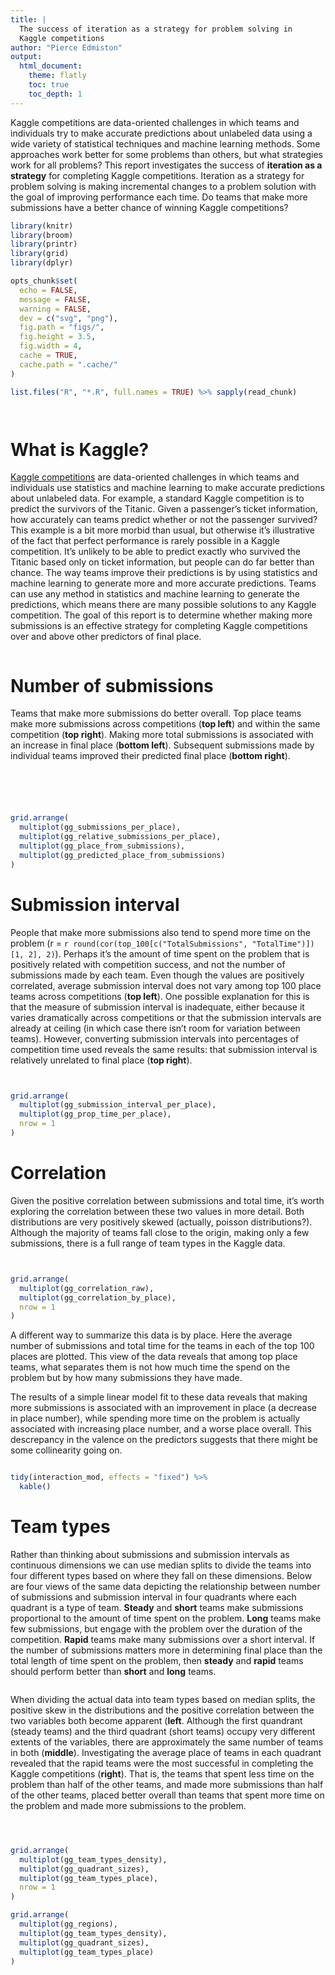 ```yaml
---
title: |
  The success of iteration as a strategy for problem solving in
  Kaggle competitions
author: "Pierce Edmiston"
output:
  html_document:
    theme: flatly
    toc: true
    toc_depth: 1
---
```


Kaggle competitions are data-oriented challenges in which teams and individuals try to make accurate predictions about unlabeled data using a wide variety of statistical techniques and machine learning methods. Some approaches work better for some problems than others, but what strategies work for all problems? This report investigates the success of **iteration as a strategy** for completing Kaggle competitions. Iteration as a strategy for problem solving is making incremental changes to a problem solution with the goal of improving performance each time. Do teams that make more submissions have a better chance of winning Kaggle competitions?

```r
library(knitr)
library(broom)
library(printr)
library(grid)
library(dplyr)

opts_chunk$set(
  echo = FALSE,
  message = FALSE,
  warning = FALSE,
  dev = c("svg", "png"),
  fig.path = "figs/",
  fig.height = 3.5,
  fig.width = 4,
  cache = TRUE,
  cache.path = ".cache/"
)

list.files("R", "*.R", full.names = TRUE) %>% sapply(read_chunk)
```

```r
```

```r
```

# What is Kaggle?

[Kaggle competitions](https://kaggle.com) are data-oriented challenges in which teams and individuals use statistics and machine learning to make accurate predictions about unlabeled data. For example, a standard Kaggle competition is to predict the survivors of the Titanic. Given a passenger's ticket information, how accurately can teams predict whether or not the passenger survived? This example is a bit more morbid than usual, but otherwise it's illustrative of the fact that perfect performance is rarely possible in a Kaggle competition. It's unlikely to be able to predict exactly who survived the Titanic based only on ticket information, but people can do far better than chance. The way teams improve their predictions is by using statistics and machine learning to generate more and more accurate predictions. Teams can use any method in statistics and machine learning to generate the predictions, which means there are many possible solutions to any Kaggle competition. The goal of this report is to determine whether making more submissions is an effective strategy for completing Kaggle competitions over and above other predictors of final place.

```r
```

# Number of submissions

Teams that make more submissions do better overall. Top place teams make more submissions across competitions (**top left**) and within the same competition (**top right**). Making more total submissions is associated with an increase in final place (**bottom left**). Subsequent submissions made by individual teams improved their predicted final place (**bottom right**).

```r
```

```r
```

```r
```

```r
```

```r
```

```r
grid.arrange(
  multiplot(gg_submissions_per_place),
  multiplot(gg_relative_submissions_per_place),
  multiplot(gg_place_from_submissions),
  multiplot(gg_predicted_place_from_submissions)
)
```

# Submission interval

People that make more submissions also tend to spend more time on the problem (r = `r round(cor(top_100[c("TotalSubmissions", "TotalTime")])[1, 2], 2)`). Perhaps it's the amount of time spent on the problem that is positively related with competition success, and not the number of submissions made by each team. Even though the values are positively correlated, average submission interval does not vary among top 100 place teams across competitions (**top left**). One possible explanation for this is that the measure of submission interval is inadequate, either because it varies dramatically across competitions or that the submission intervals are already at ceiling (in which case there isn't room for variation between teams). However, converting submission intervals into percentages of competition time used reveals the same results: that submission interval is relatively unrelated to final place (**top right**).

```r
```

```r
```

```r
grid.arrange(
  multiplot(gg_submission_interval_per_place),
  multiplot(gg_prop_time_per_place),
  nrow = 1
)
```

# Correlation

Given the positive correlation between submissions and total time, it's worth exploring the correlation between these two values in more detail. Both distributions are very positively skewed (actually, poisson distributions?). Although the majority of teams fall close to the origin, making only a few submissions, there is a full range of team types in the Kaggle data.

```r
```

```r
```

```r
grid.arrange(
  multiplot(gg_correlation_raw),
  multiplot(gg_correlation_by_place),
  nrow = 1
)
```


A different way to summarize this data is by place. Here the average number of submissions and total time for the teams in each of the top 100 places are plotted. This view of the data reveals that among top place teams, what separates them is not how much time the spend on the problem but by how many submissions they have made.

The results of a simple linear model fit to these data reveals that making more submissions is associated with an improvement in place (a decrease in place number), while spending more time on the problem is actually associated with increasing place number, and a worse place overall. This descrepancy in the valence on the predictors suggests that there might be some collinearity going on.

```r
```

```r
tidy(interaction_mod, effects = "fixed") %>%
  kable()
```

# Team types

Rather than thinking about submissions and submission intervals as continuous dimensions we can use median splits to divide the teams into four different types based on where they fall on these dimensions. Below are four views of the same data depicting the relationship between number of submissions and submission interval in four quadrants where each quadrant is a type of team. **Steady** and **short** teams make submissions proportional to the amount of time spent on the problem. **Long** teams make few submissions, but engage with the problem over the duration of the competition. **Rapid** teams make many submissions over a short interval. If the number of submissions matters more in determining final place than the total length of time spent on the problem, then **steady** and **rapid** teams should perform better than **short** and **long** teams.

```r
```

When dividing the actual data into team types based on median splits, the positive skew in the distributions and the positive correlation between the two variables both become apparent (**left**. Although the first quandrant (steady teams) and the third quadrant (short teams) occupy very different extents of the variables, there are approximately the same number of teams in both (**middle**). Investigating the average place of teams in each quadrant revealed that the rapid teams were the most successful in completing the Kaggle competitions (**right**). That is, the teams that spent less time on the problem than half of the other teams, and made more submissions than half of the other teams, placed better overall than teams that spent more time on the problem and made more submissions to the problem.

```r
```

```r
```

```r
```

```r
grid.arrange(
  multiplot(gg_team_types_density),
  multiplot(gg_quadrant_sizes),
  multiplot(gg_team_types_place),
  nrow = 1
)
```

```r
grid.arrange(
  multiplot(gg_regions),
  multiplot(gg_team_types_density),
  multiplot(gg_quadrant_sizes),
  multiplot(gg_team_types_place)
)
```

